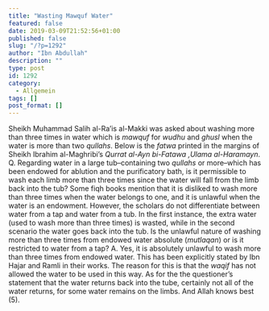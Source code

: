 ```yaml
---
title: "Wasting Mawquf Water"
featured: false
date: 2019-03-09T21:52:56+01:00
published: false
slug: "/?p=1292"
author: "Ibn Abdullah"
description: ""
type: post
id: 1292
category:
  - Allgemein
tags: []
post_format: []
---
```


Sheikh Muhammad Salih al-Ra’is al-Makki was asked about washing more than three times in water which is _mawquf_ for _wudhu_ and _ghusl_ when the water is more than two _qullahs_. Below is the _fatwa_ printed in the margins of Sheikh Ibrahim al-Maghribi’s _Qurrat al-Ayn bi-Fatawa ‚Ulama al-Haramayn_. Q. Regarding water in a large tub–containing two _qullahs_ or more–which has been endowed for ablution and the purificatory bath, is it permissible to wash each limb more than three times since the water will fall from the limb back into the tub? Some fiqh books mention that it is disliked to wash more than three times when the water belongs to one, and it is unlawful when the water is an endowment. However, the scholars do not differentiate between water from a tap and water from a tub. In the first instance, the extra water (used to wash more than three times) is wasted, while in the second scenario the water goes back into the tub. Is the unlawful nature of washing more than three times from endowed water absolute (_mutlaqan_) or is it restricted to water from a tap? A. Yes, it is absolutely unlawful to wash more than three times from endowed water. This has been explicitly stated by Ibn Hajar and Ramli in their works. The reason for this is that the _waqif_ has not allowed the water to be used in this way. As for the the questioner’s statement that the water returns back into the tube, certainly not all of the water returns, for some water remains on the limbs. And Allah knows best (5).
